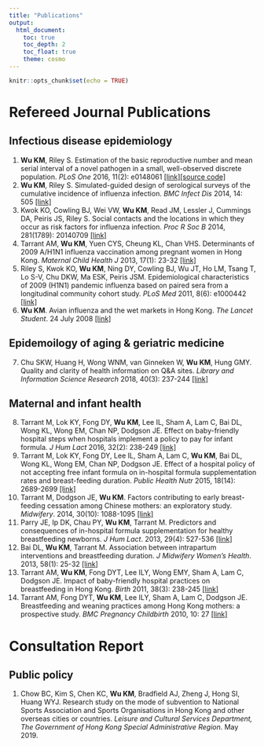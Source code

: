 ---
title: "Publications"
output: 
  html_document:
    toc: true
    toc_depth: 2
    toc_float: true
    theme: cosmo
---

```{r setup, include=FALSE}
knitr::opts_chunk$set(echo = TRUE)
```

# Refereed Journal Publications
## Infectious disease epidemiology
(1)	**Wu KM**, Riley S. Estimation of the basic reproductive number and mean serial interval of a novel pathogen in a small, well-observed discrete population. *PLoS One* 2016, 11(2): e0148061 [[link]](http://journals.plos.org/plosone/article?id=10.1371/journal.pone.0148061)[[source code]](https://github.com/kendrawu/EpiInference)
(2)	**Wu KM**, Riley S. Simulated-guided design of serological surveys of the cumulative incidence of influenza infection. *BMC Infect Dis* 2014, 14: 505 [[link]](https://bmcinfectdis.biomedcentral.com/articles/10.1186/1471-2334-14-505)
(3)	Kwok KO, Cowling BJ, Wei VW, **Wu KM**, Read JM, Lessler J, Cummings DA, Peiris JS, Riley S. Social contacts and the locations in which they occur as risk factors for influenza infection. *Proc R Soc B* 2014, 281(1789): 20140709 [[link]](http://rspb.royalsocietypublishing.org/content/281/1789/20140709)
(4) Tarrant AM, **Wu KM**, Yuen CYS, Cheung KL, Chan VHS. Determinants of 2009 A/H1N1 influenza vaccination among pregnant women in Hong Kong. *Maternal Child Health J* 2013, 17(1): 23-32 [[link]](https://www.ncbi.nlm.nih.gov/pmc/articles/PMC3560965/)
(5)	Riley S, Kwok KO, **Wu KM**, Ning DY, Cowling BJ, Wu JT, Ho LM, Tsang T, Lo S-V, Chu DKW, Ma ESK, Peiris JSM. Epidemiological characteristics of 2009 (H1N1) pandemic influenza based on paired sera from a longitudinal community cohort study. *PLoS Med* 2011, 8(6): e1000442 [[link]](http://journals.plos.org/plosmedicine/article?id=10.1371/journal.pmed.1000442)
(6)	**Wu KM**. Avian influenza and the wet markets in Hong Kong. *The Lancet Student*. 24 July 2008 [[link]](http://www.thelancetstudent.com/2008/07/24/avian-influenza-and-the-wet-markets-in-hong-kong/)

## Epidemoilogy of aging \& geriatric medicine
(7) Chu SKW, Huang H, Wong WNM, van Ginneken W, **Wu KM**, Hung GMY. Quality and clarity of health information on Q&A sites. *Library and Information Science Research* 2018, 40(3): 237-244 [[link]](https://doi.org/10.1016/j.lisr.2018.09.005)

## Maternal and infant health
(8)	Tarrant M, Lok KY, Fong DY, **Wu KM**, Lee IL, Sham A, Lam C, Bai DL, Wong KL, Wong EM, Chan NP, Dodgson JE. Effect on baby-friendly hospital steps when hospitals implement a policy to pay for infant formula. *J Hum Lact* 2016, 32(2): 238-249 [[link]](http://journals.sagepub.com/doi/abs/10.1177/0890334415599399?journalCode=jhla)
(9)	Tarrant M, Lok KY, Fong DY, Lee IL, Sham A, Lam C, **Wu KM**, Bai DL, Wong KL, Wong EM, Chan NP, Dodgson JE. Effect of a hospital policy of not accepting free infant formula on in-hospital formula supplementation rates and breast-feeding duration. *Public Health Nutr* 2015, 18(14): 2689-2699 [[link]](https://www.cambridge.org/core/journals/public-health-nutrition/article/effect-of-a-hospital-policy-of-not-accepting-free-infant-formula-on-inhospital-formula-supplementation-rates-and-breastfeeding-duration/0F0C56D3C0CF36B5BAAA413E007D78EC#)
(10) Tarrant M, Dodgson JE, **Wu KM**. Factors contributing to early breast-feeding cessation among Chinese mothers: an exploratory study. *Midwifery*. 2014, 30(10): 1088-1095 [[link]](https://www.sciencedirect.com/science/article/pii/S0266613814000679?via%3Dihub)
(11) Parry JE, Ip DK, Chau PY, **Wu KM**, Tarrant M. Predictors and consequences of in-hospital formula supplementation for healthy breastfeeding newborns. *J Hum Lact*. 2013, 29(4): 527-536 [[link]](http://journals.sagepub.com/doi/abs/10.1177/0890334412474719?journalCode=jhla)
(12) Bai DL, **Wu KM**, Tarrant M. Association between intrapartum interventions and breastfeeding duration. *J Midwifery Women's Health*. 2013, 58(1): 25-32 [[link]](https://onlinelibrary.wiley.com/doi/abs/10.1111/j.1542-2011.2012.00254.x)
(13) Tarrant AM, **Wu KM**, Fong DYT, Lee ILY, Wong EMY, Sham A, Lam C, Dodgson JE. Impact of baby-friendly hospital practices on breastfeeding in Hong Kong. *Birth* 2011, 38(3): 238-245 [[link]](https://onlinelibrary.wiley.com/doi/abs/10.1111/j.1523-536X.2011.00483.x)
(14) Tarrant AM, Fong DYT, **Wu KM**, Lee ILY, Sham A, Lam C, Dodgson JE. Breastfeeding and weaning practices among Hong Kong mothers: a prospective study. *BMC Pregnancy Childbirth* 2010, 10: 27 [[link]](https://bmcpregnancychildbirth.biomedcentral.com/articles/10.1186/1471-2393-10-27)

# Consultation Report
## Public policy
(1) Chow BC, Kim S, Chen KC, **Wu KM**, Bradfield AJ, Zheng J, Hong SI, Huang WYJ. Research study on the mode of subvention to National Sports Association and Sports Organisations in Hong Kong and other overseas cities or countries. *Leisure and Cultural Services Department, The Government of Hong Kong Special Administrative Region*. May 2019.